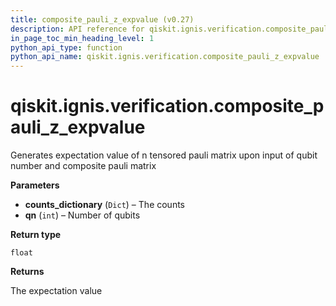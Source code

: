 ```yaml
---
title: composite_pauli_z_expvalue (v0.27)
description: API reference for qiskit.ignis.verification.composite_pauli_z_expvalue in qiskit v0.27
in_page_toc_min_heading_level: 1
python_api_type: function
python_api_name: qiskit.ignis.verification.composite_pauli_z_expvalue
---
```


<span id="qiskit-ignis-verification-composite-pauli-z-expvalue" />

# qiskit.ignis.verification.composite\_pauli\_z\_expvalue

<Function id="qiskit.ignis.verification.composite_pauli_z_expvalue" isDedicatedPage={true} github="https://github.com/qiskit-community/qiskit-ignis/tree/stable/0.6/qiskit/ignis/verification/entanglement/analysis.py" signature="composite_pauli_z_expvalue(counts_dictionary, qn)">
  Generates expectation value of n tensored pauli matrix upon input of qubit number and composite pauli matrix

  **Parameters**

  *   **counts\_dictionary** (`Dict`) – The counts
  *   **qn** (`int`) – Number of qubits

  **Return type**

  `float`

  **Returns**

  The expectation value
</Function>

